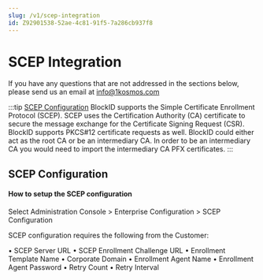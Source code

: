 ```yaml
---
slug: /v1/scep-integration
id: Z92901538-52ae-4c81-91f5-7a286cb937f8
---
```

# SCEP Integration
If you have any questions that are not addressed in the sections below, please send us an email at [info@1kosmos.com](info@1kosmos.com)



:::tip [SCEP Configuration](#SCEPConfiguration)
BlockID supports the Simple Certificate Enrollment Protocol (SCEP). SCEP uses the Certification Authority (CA) certificate to secure the message exchange for the Certificate Signing Request (CSR). BlockID supports PKCS#12 certificate requests as well. BlockID could either act as the root CA or be an intermediary CA. In order to be an intermediary CA you would need to import the intermediary CA PFX certificates.
:::


## <a name = "SCEPConfiguration"></a>SCEP Configuration
#### How to setup the SCEP configuration

Select Administration Console > Enterprise Configuration > SCEP Configuration



SCEP configuration requires the following from the Customer:

•	SCEP Server URL
•	SCEP Enrollment Challenge URL
•	Enrollment Template Name
•	Corporate Domain
•	Enrollment Agent Name 
•	Enrollment Agent Password 
•	Retry Count 
•	Retry Interval 

